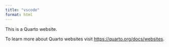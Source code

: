 ```yaml
---
title: "vscode"
format: html
---
```


This is a Quarto website.

To learn more about Quarto websites visit <https://quarto.org/docs/websites>.
